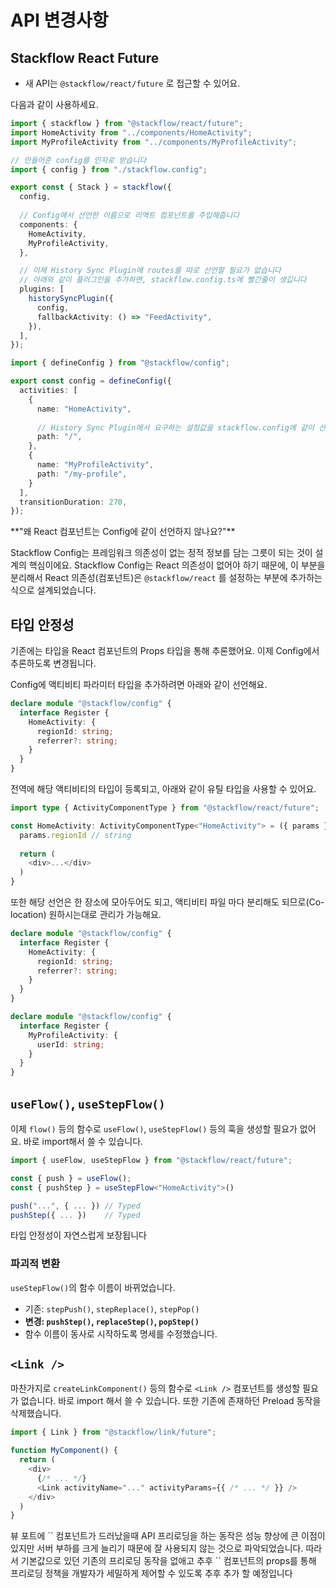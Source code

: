 
# API 변경사항

## Stackflow React Future

- 새 API는 `@stackflow/react/future` 로 접근할 수 있어요.

다음과 같이 사용하세요.

```typescript showLineNumbers filename="Stack.tsx" copy
import { stackflow } from "@stackflow/react/future";
import HomeActivity from "../components/HomeActivity";
import MyProfileActivity from "../components/MyProfileActivity";

// 만들어준 config를 인자로 받습니다
import { config } from "./stackflow.config";

export const { Stack } = stackflow({
  config,
  
  // Config에서 선언한 이름으로 리액트 컴포넌트를 주입해줍니다
  components: {
    HomeActivity,
    MyProfileActivity,
  },

  // 이제 History Sync Plugin에 routes를 따로 선언할 필요가 없습니다  
  // 아래와 같이 플러그인을 추가하면, stackflow.config.ts에 빨간줄이 생깁니다
  plugins: [
    historySyncPlugin({
      config,
      fallbackActivity: () => "FeedActivity",
    }),
  ],
});
```

```typescript showLineNumbers filename="stackflow.config.ts" copy
import { defineConfig } from "@stackflow/config";

export const config = defineConfig({
  activities: [
    {
      name: "HomeActivity",
      
      // History Sync Plugin에서 요구하는 설정값을 stackflow.config에 같이 선언할 수 있습니다
      path: "/",
    },
    {
      name: "MyProfileActivity",
      path: "/my-profile",
    }
  ],
  transitionDuration: 270,
});
```

<Callout emoji="❓">
  **"왜 React 컴포넌트는 Config에 같이 선언하지 않나요?"**

  Stackflow Config는 프레임워크 의존성이 없는 정적 정보를 담는 그릇이 되는 것이 설계의 핵심이에요. Stackflow Config는 React 의존성이 없어야 하기 때문에, 이 부분을 분리해서 React 의존성(컴포넌트)은 `@stackflow/react` 를 설정하는 부분에 추가하는 식으로 설계되었습니다.
</Callout>

## 타입 안정성

기존에는 타입을 React 컴포넌트의 Props 타입을 통해 추론했어요. 이제 Config에서 추론하도록 변경됩니다.

Config에 액티비티 파라미터 타입을 추가하려면 아래와 같이 선언해요.

```typescript
declare module "@stackflow/config" {
  interface Register {
    HomeActivity: {
      regionId: string;
      referrer?: string;
    }
  }
}
```

전역에 해당 액티비티의 타입이 등록되고, 아래와 같이 유틸 타입을 사용할 수 있어요.

```typescript showLineNumbers filename="HomeActivity.tsx" copy
import type { ActivityComponentType } from "@stackflow/react/future";

const HomeActivity: ActivityComponentType<"HomeActivity"> = ({ params }) => {
  params.regionId // string
  
  return (
    <div>...</div>
  )
}
```

또한 해당 선언은 한 장소에 모아두어도 되고, 액티비티 파일 마다 분리해도 되므로(Co-location) 원하시는대로 관리가 가능해요.

```typescript showLineNumbers filename="HomeActivity.tsx" copy
declare module "@stackflow/config" {
  interface Register {
    HomeActivity: {
      regionId: string;
      referrer?: string;
    }
  }
}
```
```typescript showLineNumbers filename="MyProfileActivity.tsx" copy
declare module "@stackflow/config" {
  interface Register {
    MyProfileActivity: {
      userId: string;
    }
  }
}
```

## `useFlow()`, `useStepFlow()`
이제 `flow()` 등의 함수로 `useFlow()`, `useStepFlow()` 등의 훅을 생성할 필요가 없어요. 바로 import해서 쓸 수 있습니다.

```typescript
import { useFlow, useStepFlow } from "@stackflow/react/future";

const { push } = useFlow();
const { pushStep } = useStepFlow<"HomeActivity">()

push("...", { ... }) // Typed
pushStep({ ... })    // Typed
```

타입 안정성이 자연스럽게 보장됩니다

### 파괴적 변환

`useStepFlow()`의 함수 이름이 바뀌었습니다.

- 기존: `stepPush()`, `stepReplace()`, `stepPop()`
- **변경: `pushStep()`, `replaceStep()`, `popStep()`**
- 함수 이름이 동사로 시작하도록 명세를 수정했습니다.
  
## `<Link />`
마찬가지로 `createLinkComponent()` 등의 함수로 `<Link />` 컴포넌트를 생성할 필요가 없습니다. 바로 import 해서 쓸 수 있습니다. 또한 기존에 존재하던 Preload 동작을 삭제했습니다.

```typescript
import { Link } from "@stackflow/link/future";

function MyComponent() {
  return (
    <div>
      {/* ... */}
      <Link activityName="..." activityParams={{ /* ... */ }} />
    </div>
  )
}
```

<Callout emoji="💡">
  뷰 포트에 `<Link />` 컴포넌트가 드러났을때 API 프리로딩을 하는 동작은 성능 향상에 큰 이점이 있지만 서버 부하를 크게 늘리기 때문에 잘 사용되지 않는 것으로 파악되었습니다. 따라서 기본값으로 있던 기존의 프리로딩 동작을 없애고 추후 `<Link />` 컴포넌트의 props를 통해 프리로딩 정책을 개발자가 세밀하게 제어할 수 있도록 추후 추가 할 예정입니다
</Callout>
